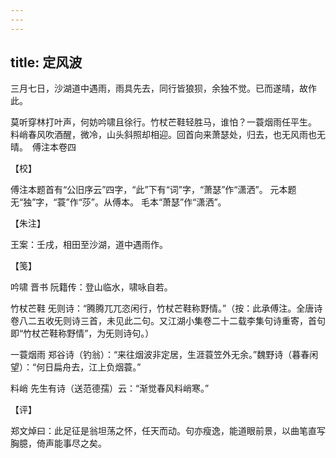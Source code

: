 ```yaml
---
---
---
```

title: 定风波
---







三月七日，沙湖道中遇雨，雨具先去，同行皆狼狈，余独不觉。已而遂晴，故作此。

莫听穿林打叶声，何妨吟啸且徐行。竹杖芒鞋轻胜马，谁怕？一蓑烟雨任平生。　料峭春风吹酒醒，微冷，山头斜照却相迎。回首向来萧瑟处，归去，也无风雨也无晴。　傅注本卷四





【校】


傅注本题首有“公旧序云”四字，“此”下有“词”字，“萧瑟”作“潇洒”。 元本题无“独”字，“蓑”作“莎”。从傅本。 毛本“萧瑟”作“潇洒”。





【朱注】


王案：壬戌，相田至沙湖，道中遇雨作。





【笺】


吟啸 晋书 阮籍传：登山临水，啸咏自若。

竹杖芒鞋 旡则诗：“腾腾兀兀恣闲行，竹杖芒鞋称野情。”（按：此承傅注。全唐诗卷八二五收旡则诗三首，未见此二句。又江湖小集卷二十二载李集句诗重寄，首句即“竹杖芒鞋称野情”，为旡则诗句。）

一蓑烟雨 郑谷诗（钓翁）：“来往烟波非定居，生涯蓑笠外无余。”魏野诗（暮春闲望）：“何日扁舟去，江上负烟蓑。”

料峭 先生有诗（送范德孺）云：“渐觉春风料峭寒。”





【评】


郑文焯曰：此足征是翁坦荡之怀，任天而动。句亦瘦逸，能道眼前景，以曲笔直写胸臆，倚声能事尽之矣。